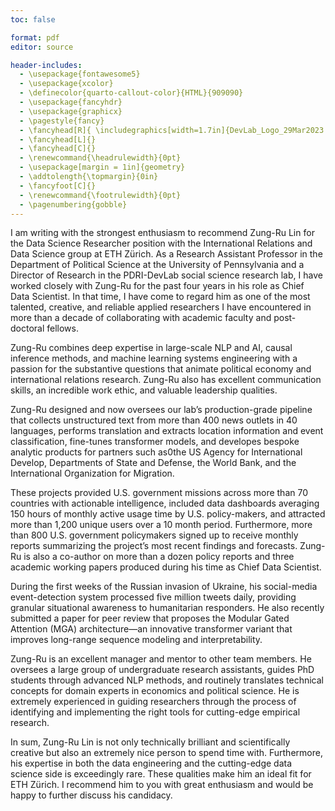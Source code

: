 ```yaml
---
toc: false

format: pdf
editor: source

header-includes:
  - \usepackage{fontawesome5}
  - \usepackage{xcolor}
  - \definecolor{quarto-callout-color}{HTML}{909090}
  - \usepackage{fancyhdr}
  - \usepackage{graphicx}
  - \pagestyle{fancy}
  - \fancyhead[R]{ \includegraphics[width=1.7in]{DevLab_Logo_29Mar2023.png}}
  - \fancyhead[L]{}
  - \fancyhead[C]{}
  - \renewcommand{\headrulewidth}{0pt}
  - \usepackage[margin = 1in]{geometry} 
  - \addtolength{\topmargin}{0in}
  - \fancyfoot[C]{}
  - \renewcommand{\footrulewidth}{0pt}
  - \pagenumbering{gobble}
---
```



\begin{flushleft}
Jeremy Springman, PhD\\
Research Assistant Professor\\
Department of Political Science\\
University of Pennsylvania\\
\end{flushleft}
<!-- \url{jrspringman.github.io} -->

I am writing with the strongest enthusiasm to recommend Zung-Ru Lin for the Data Science Researcher position with the International Relations and Data Science group at ETH Zürich. As a Research Assistant Professor in the Department of Political Science at the University of Pennsylvania and a Director of Research in the PDRI-DevLab social science research lab, I have worked closely with Zung-Ru for the past four years in his role as Chief Data Scientist. In that time, I have come to regard him as one of the most talented, creative, and reliable applied researchers I have encountered in more than a decade of collaborating with academic faculty and post-doctoral fellows.

Zung-Ru combines deep expertise in large-scale NLP and AI, causal inference methods, and machine learning systems engineering with a passion for the substantive questions that animate political economy and international relations research. Zung-Ru also has excellent communication skills, an incredible work ethic, and valuable leadership qualities.

Zung-Ru designed and now oversees our lab’s production-grade pipeline that collects unstructured text from more than 400 news outlets in 40 languages, performs translation and extracts location information and event classification, fine-tunes transformer models, and developes bespoke analytic products for partners such as0the US Agency for International Develop, Departments of State and Defense, the World Bank, and the International Organization for Migration. 

These projects provided U.S. government missions across more than 70 countries with actionable intelligence, included data dashboards averaging 150 hours of monthly active usage time by U.S. policy-makers, and attracted more than 1,200 unique users over a 10 month period. Furthermore, more than 800 U.S. government policymakers signed up to receive monthly reports summarizing the project's most recent findings and forecasts. Zung-Ru is also a co-author on more than a dozen policy reports and three academic working papers produced during his time as Chief Data Scientist.

During the first weeks of the Russian invasion of Ukraine, his social-media event-detection system processed five million tweets daily, providing granular situational awareness to humanitarian responders. He also recently submitted a paper for peer review that proposes the Modular Gated Attention (MGA) architecture—an innovative transformer variant that improves long-range sequence modeling and interpretability.

Zung-Ru is an excellent manager and mentor to other team members. He oversees a large group of undergraduate research assistants, guides PhD students through advanced NLP methods, and routinely translates technical concepts for domain experts in economics and political science. He is extremely experienced in guiding researchers through the process of identifying and implementing the right tools for cutting-edge empirical research.

In sum, Zung-Ru Lin is not only technically brilliant and scientifically creative but also an extremely nice person to spend time with. Furthermore, his expertise in both the data engineering and the cutting-edge data science side is exceedingly rare. These qualities make him an ideal fit for ETH Zürich. I recommend him to you with great enthusiasm and would be happy to further discuss his candidacy.

